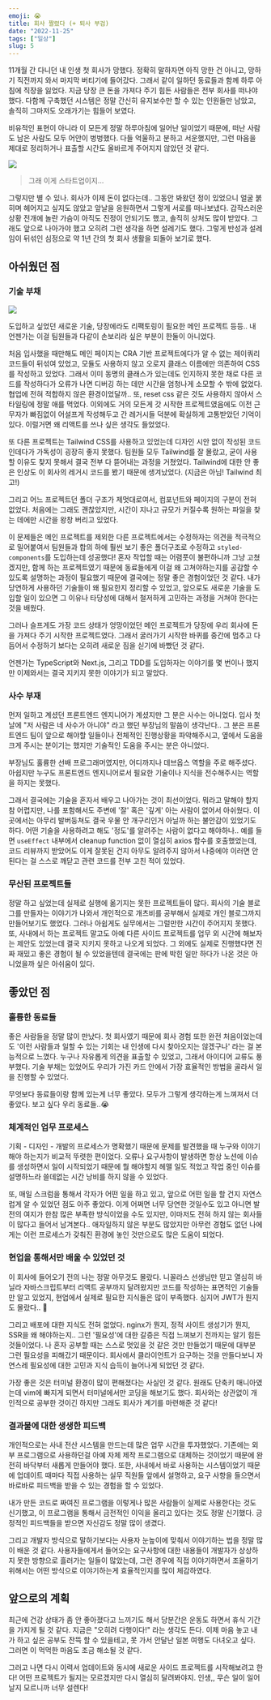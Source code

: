 ```yaml
---
emoji: 😭
title: 회사 짤렸다 (+ 퇴사 부검)
date: "2022-11-25"
tags: ["일상"]
slug: 5
---
```


11개월 간 다니던 내 인생 첫 회사가 망했다. 정확히 말하자면 아직 망한 건 아니고, 망하기 직전까지 와서 마지막 버티기에 들어갔다. 그래서 같이 일하던 동료들과 함께 하루 아침에 직장을 잃었다. 지금 당장 큰 돈을 가져다 주기 힘든 사람들은 전부 회사를 떠나야 했다. 다함께 구축했던 시스템은 정말 간신히 유지보수만 할 수 있는 인원들만 남았고, 솔직히 그마저도 오래가기는 힘들어 보였다.

비유적인 표현이 아니라 이 모든게 정말 하루아침에 일어난 일이었기 때문에, 떠난 사람도 남은 사람도 모두 어안이 벙벙했다. 다들 억울하고 분하고 서운했지만, 그런 마음을 제대로 정리하거나 표출할 시간도 올바르게 주어지지 않았던 것 같다.

![](https://velog.velcdn.com/images/kemezz/post/99ff3d4a-e691-4287-9a18-ef3380667c78/image.png)

> 그래 이게 스타트업이지...

그렇지만 별 수 있나. 회사가 이제 돈이 없다는데.. 그동안 봐왔던 정이 있었으니 얼굴 붉히며 헤어지고 싶지도 않았고 앞날을 응원하면서 그렇게 서로를 떠나보냈다. 갑작스러운 상황 전개에 놀란 가슴이 아직도 진정이 안되기도 했고, 솔직히 상처도 많이 받았다. 그래도 앞으로 나아가야 했고 오히려 그런 생각을 하면 설레기도 했다. 그렇게 반성과 설레임이 뒤섞인 심정으로 약 1년 간의 첫 회사 생활을 되돌아 보기로 했다.

## 아쉬웠던 점

### 기술 부채

![](https://velog.velcdn.com/images/kemezz/post/104242d9-a53a-4b06-a3e1-e6a5969c1a7f/image.png)

도입하고 싶었던 새로운 기술, 당장에라도 리팩토링이 필요한 메인 프로젝트 등등.. 내 언젠가는 이걸 팀원들과 다같이 손보리라 싶은 부분이 한둘이 아니었다.

처음 입사했을 때만해도 메인 페이지는 CRA 기반 프로젝트에다가 알 수 없는 제이쿼리 코드들이 뒤섞여 있었고, 모듈도 사용하지 않고 오로지 클래스 이름에만 의존하여 CSS를 작성하고 있었다. 그래서 이미 동명의 클래스가 있는데도 인지하지 못한 채로 다른 코드를 작성하다가 오류가 나면 디버깅 하는 데만 시간을 엄청나게 소모할 수 밖에 없었다. 협업에 전혀 적합하지 않은 환경이었달까.. 또, reset css 같은 것도 사용하지 않아서 스타일링에 정말 애를 먹었다. 이외에도 거의 모든게 갓 시작한 프로젝트였음에도 이전 근무자가 빠짐없이 어설프게 작성해두고 간 레거시들 덕분에 확실하게 고통받았던 기억이 있다. 이럴거면 왜 리액트를 쓰나 싶은 생각도 들었었다.

또 다른 프로젝트는 Tailwind CSS를 사용하고 있었는데 디자인 시안 없이 작성된 코드인데다가 가독성이 굉장히 좋지 못했다. 팀원들 모두 Tailwind를 잘 몰랐고, 굳이 사용할 이유도 찾지 못해서 결국 전부 다 뜯어내는 과정을 거쳤었다. Tailwind에 대한 안 좋은 인상도 이 회사의 레거시 코드를 봤기 때문에 생겨났었다. (지금은 아님! Tailwind 최고!)

그리고 어느 프로젝트던 폴더 구조가 제멋대로여서, 컴포넌트와 페이지의 구분이 전혀 없었다. 처음에는 그래도 괜찮았지만, 시간이 지나고 규모가 커질수록 원하는 파일을 찾는 데에만 시간을 왕창 버리고 있었다.

이 문제들은 메인 프로젝트를 제외한 다른 프로젝트에서는 수정하자는 의견을 적극적으로 밀어붙여서 팀원들과 합의 하에 훨씬 보기 좋은 폴더구조로 수정하고 `styled-components`를 도입하는데 성공했다! 혼자 작업할 때는 어렴풋이 불편하니까 그냥 고쳤겠지만, 함께 하는 프로젝트였기 때문에 동료들에게 이걸 왜 고쳐야하는지를 공감할 수 있도록 설명하는 과정이 필요했기 때문에 결국에는 정말 좋은 경험이었던 것 같다. 내가 당연하게 사용하던 기술들이 왜 필요한지 정리할 수 있었고, 앞으로도 새로운 기술을 도입할 일이 있으면 그 이유나 타당성에 대해서 철저하게 고민하는 과정을 거쳐야 한다는 것을 배웠다.

그러나 슬프게도 가장 코드 상태가 엉망이었던 메인 프로젝트가 당장에 우리 회사에 돈을 가져다 주기 시작한 프로젝트였다. 그래서 굴러가기 시작한 바퀴를 중간에 멈추고 다듬어서 수정하기 보다는 오히려 새로운 짐을 싣기에 바빴던 것 같다.

언젠가는 TypeScript와 Next.js, 그리고 TDD를 도입하자는 이야기를 몇 번이나 했지만 이제와서는 결국 지키지 못한 이야기가 되고 말았다.

### 사수 부재

먼저 일하고 계셨던 프론트엔드 엔지니어가 계셨지만 그 분은 사수는 아니었다. 입사 첫 날에 "저 사람은 네 사수가 아니야" 라고 했던 부장님의 말씀이 생각난다.. 그 분은 프론트엔드 팀이 앞으로 해야할 일들이나 전체적인 진행상황을 파악해주시고, 옆에서 도움을 크게 주시는 분이기는 했지만 기술적인 도움을 주시는 분은 아니었다.

부장님도 훌륭한 선배 프로그래머였지만, 어디까지나 데브옵스 역할을 주로 해주셨다. 아쉽지만 누구도 프론트엔드 엔지니어로서 필요한 기술이나 지식을 전수해주시는 역할을 하지는 못했다.

그래서 결국에는 기술을 혼자서 배우고 나아가는 것이 최선이었다. 뭐라고 말해야 할지 참 어렵지만, 나를 포함해서도 주변에 '잘' 혹은 '깊게' 아는 사람이 없어서 아쉬웠다. 이 곳에서는 아무리 발버둥쳐도 결국 우물 안 개구리인거 아닐까 하는 불안감이 있었기도 하다. 어떤 기술을 사용하려고 해도 '정도'를 알려주는 사람이 없다고 해야하나.. 예를 들면 `useEffect` 내부에서 cleanup function 없이 열심히 axios 함수를 호출했었는데, 코드 리뷰까지 받았어도 이게 잘못된 건지 아무도 알려주지 않아서 나중에야 이러면 안된다는 걸 스스로 깨닫고 관련 코드를 전부 고친 적이 있었다.

### 무산된 프로젝트들

정말 하고 싶었는데 실제로 실행에 옮기지는 못한 프로젝트들이 많다. 회사의 기술 블로그를 만들자는 이야기가 나와서 개인적으로 개츠비를 공부해서 실제로 개인 블로그까지 만들어보기도 했었다. 그러나 아쉽게도 실무에서는 그럴만한 시간이 주어지지 못했다. 또, 사내에서 하는 프로젝트 말고도 아예 다른 사이드 프로젝트를 업무 외 시간에 해보자는 제안도 있었는데 결국 지키지 못하고 나오게 되었다. 그 외에도 실제로 진행했다면 진짜 재밌고 좋은 경험이 될 수 있었을텐데 결국에는 판에 박힌 일만 하다가 나온 것은 아니었을까 싶은 아쉬움이 있다.

## 좋았던 점

### 훌륭한 동료들

좋은 사람들을 정말 많이 만났다. 첫 회사였기 때문에 회사 경험 또한 완전 처음이었는데도 '이런 사람들과 일할 수 있는 기회는 내 인생에 다시 찾아오지는 않겠구나' 라는 걸 본능적으로 느꼈다. 누구나 자유롭게 의견을 표출할 수 있었고, 그래서 아이디어 교류도 풍부했다. 기술 부채는 있었어도 우리가 가진 카드 안에서 가장 효율적인 방법을 골라서 일을 진행할 수 있었다.

무엇보다 동료들이랑 함께 있는게 너무 좋았다. 모두가 그렇게 생각하는게 느껴져서 더 좋았다. 보고 싶다 우리 동료들..😭

### 체계적인 업무 프로세스

기획 - 디자인 - 개발의 프로세스가 명확했기 때문에 문제를 발견했을 때 누구와 이야기해야 하는지가 비교적 뚜렷한 편이었다. 오류나 요구사항이 발생하면 항상 노션에 이슈를 생성하면서 일이 시작되었기 때문에 뭘 해야할지 헤맬 일도 적었고 작업 중인 이슈를 설명하느라 쓸데없는 시간 낭비를 하지 않을 수 있었다.

또, 매일 스크럼을 통해서 각자가 어떤 일을 하고 있고, 앞으로 어떤 일을 할 건지 자연스럽게 알 수 있었던 점도 아주 좋았다. 이게 어쩌면 너무 당연한 것일수도 있고 아니면 발전의 여지가 한참 많은 부족한 방식이었을 수도 있지만, 이마저도 전혀 하지 않는 회사들이 많다고 들어서 남겨본다.. 애자일하지 않은 부분도 많았지만 아무런 경험도 없던 나에게는 이런 프로세스가 갖춰진 환경에 놓인 것만으로도 많은 도움이 되었다.

### 현업을 통해서만 배울 수 있었던 것

이 회사에 들어오기 전의 나는 정말 아무것도 몰랐다. 니꼴라스 선생님만 믿고 열심히 바닐라 자바스크립트부터 리액트 공부까지 달려왔지만 코드를 작성하는 표면적인 기술들만 알고 있었지, 현업에서 실제로 필요한 지식들은 많이 부족했다. 심지어 JWT가 뭔지도 몰랐다.. 🤫

그리고 배포에 대한 지식도 전혀 없었다. nginx가 뭔지, 정적 사이트 생성기가 뭔지, SSR을 왜 해야하는지.. 그런 '필요성'에 대한 갈증은 직접 느껴보기 전까지는 알기 힘든 것들이었다. 나 혼자 공부할 때는 스스로 멋있을 것 같은 것만 만들었기 때문에 대부분 그런 필요성을 피해갔기 때문이다. 회사에서 클라이언트가 요구하는 것을 만들다보니 자연스레 필요성에 대한 고민과 지식 습득이 늘어나게 되었던 것 같다.

가장 좋은 것은 터미널 환경이 많이 편해졌다는 사실인 것 같다. 원래도 단축키 매니아였는데 vim에 빠지게 되면서 터미널에서만 코딩을 해보기도 했다. 회사와는 상관없이 개인적으로 공부한 것이긴 하지만 그래도 회사가 계기를 마련해준 것 같다!

### 결과물에 대한 생생한 피드백

개인적으로는 사내 전산 시스템을 만드는데 많은 업무 시간을 투자했었다. 기존에는 외부 프로그램으로 사용하던걸 아예 자체 제작 프로그램으로 대체하는 것이었기 때문에 완전히 바닥부터 새롭게 만들어야 했다. 또한, 사내에서 바로 사용하는 시스템이었기 때문에 업데이트 때마다 직접 사용하는 실무 직원들 앞에서 설명하고, 요구 사항을 들으면서 바로바로 피드백을 받을 수 있는 경험을 할 수 있었다.

내가 만든 코드로 짜여진 프로그램을 이렇게나 많은 사람들이 실제로 사용한다는 것도 신기했고, 이 프로그램을 통해서 금전적인 이익을 올리고 있다는 것도 정말 신기했다. 긍정적인 피드백들을 받으면 자신감도 정말 많이 생겼다.

그리고 개발자 방식으로 말하기보다는 사용자 눈높이에 맞춰서 이야기하는 법을 정말 많이 배운 것 같다. 사용자들에게서 들어오는 요구사항에 대한 내용들이 개발자가 상상하지 못한 방향으로 흘러가는 일들이 많았는데, 그런 경우에 직접 이야기하면서 조율하기 위해서는 어떤 방식으로 이야기하는게 효율적인지를 많이 체감하였다.

## 앞으로의 계획

최근에 건강 상태가 좀 안 좋아졌다고 느끼기도 해서 당분간은 운동도 하면서 휴식 기간을 가지게 될 것 같다. 지금은 "오히려 다행이다!" 라는 생각도 든다. 이제 마음 놓고 내가 하고 싶은 공부도 잔뜩 할 수 있을테고, 못 가서 안달난 일본 여행도 다녀오고 싶다. 그러면 이 먹먹한 마음도 조금 해소될 것 같다.

그러고 나면 다시 이력서 업데이트와 동시에 새로운 사이드 프로젝트를 시작해보려고 한다! 어떤 프로젝트가 될지는 모르겠지만 다시 열심히 달려봐야지. 인생,, 무슨 일이 일어날지 모르니까 너무 설렌다!
